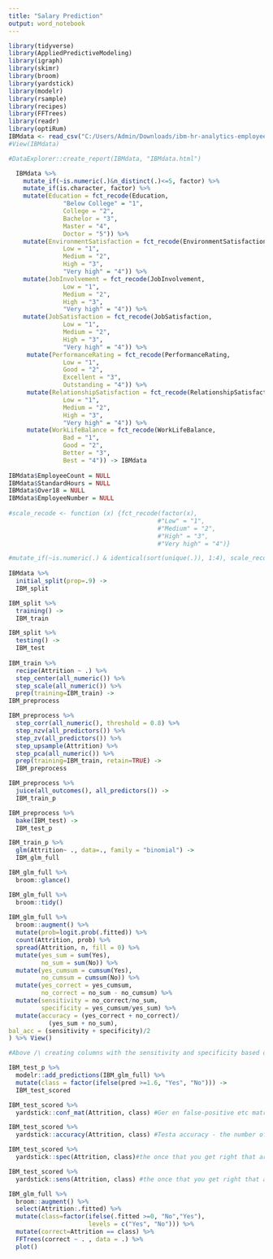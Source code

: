 ```yaml
---
title: "Salary Prediction"
output: word_notebook
---
```


```r
library(tidyverse)
library(AppliedPredictiveModeling)
library(igraph)
library(skimr)
library(broom)
library(yardstick)
library(modelr)
library(rsample)
library(recipes)
library(FFTrees)
library(readr)
library(optiRum)
IBMdata <- read_csv("C:/Users/Admin/Downloads/ibm-hr-analytics-employee-attrition-performance/WA_Fn-UseC_-HR-Employee-Attrition.csv")
#View(IBMdata)

#DataExplorer::create_report(IBMdata, "IBMdata.html")

  IBMdata %>% 
    mutate_if(~is.numeric(.)&n_distinct(.)<=5, factor) %>% 
    mutate_if(is.character, factor) %>% 
    mutate(Education = fct_recode(Education,
               "Below College" = "1",
               College = "2",
               Bachelor = "3",
               Master = "4",
               Doctor = "5")) %>% 
    mutate(EnvironmentSatisfaction = fct_recode(EnvironmentSatisfaction,
               Low = "1",
               Medium = "2",
               High = "3",
               "Very high" = "4")) %>% 
    mutate(JobInvolvement = fct_recode(JobInvolvement,
               Low = "1",
               Medium = "2",
               High = "3",
               "Very high" = "4")) %>% 
    mutate(JobSatisfaction = fct_recode(JobSatisfaction,
               Low = "1",
               Medium = "2",
               High = "3",
               "Very high" = "4")) %>%
     mutate(PerformanceRating = fct_recode(PerformanceRating,
               Low = "1",
               Good = "2",
               Excellent = "3",
               Outstanding = "4")) %>% 
     mutate(RelationshipSatisfaction = fct_recode(RelationshipSatisfaction,
               Low = "1",
               Medium = "2",
               High = "3",
               "Very high" = "4")) %>% 
     mutate(WorkLifeBalance = fct_recode(WorkLifeBalance,
               Bad = "1",
               Good = "2",
               Better = "3",
               Best = "4")) -> IBMdata
  
IBMdata$EmployeeCount = NULL
IBMdata$StandardHours = NULL
IBMdata$Over18 = NULL
IBMdata$EmployeeNumber = NULL
  
#scale_recode <- function (x) {fct_recode(factor(x),
                                         #"Low" = "1",
                                         #"Medium" = "2",
                                         #"High" = "3",
                                         #"Very high" = "4")}

#mutate_if(~is.numeric(.) & identical(sort(unique(.)), 1:4), scale_recode) -> IBMdata
  
IBMdata %>% 
  initial_split(prop=.9) ->
  IBM_split

IBM_split %>% 
  training() ->
  IBM_train

IBM_split %>% 
  testing() ->
  IBM_test
   
IBM_train %>% 
  recipe(Attrition ~ .) %>% 
  step_center(all_numeric()) %>% 
  step_scale(all_numeric()) %>%  
  prep(training=IBM_train) -> 
IBM_preprocess   

IBM_preprocess %>% 
  step_corr(all_numeric(), threshold = 0.8) %>% 
  step_nzv(all_predictors()) %>% 
  step_zv(all_predictors()) %>% 
  step_upsample(Attrition) %>%
  step_pca(all_numeric()) %>%  
  prep(training=IBM_train, retain=TRUE) ->
  IBM_preprocess

IBM_preprocess %>% 
  juice(all_outcomes(), all_predictors()) -> 
  IBM_train_p

IBM_preprocess %>% 
  bake(IBM_test) -> 
  IBM_test_p

IBM_train_p %>% 
  glm(Attrition~ ., data=., family = "binomial") ->
  IBM_glm_full 

IBM_glm_full %>%
  broom::glance() 

IBM_glm_full %>% 
  broom::tidy()
  
IBM_glm_full %>% 
  broom::augment() %>% 
  mutate(prob=logit.prob(.fitted)) %>% 
  count(Attrition, prob) %>% 
  spread(Attrition, n, fill = 0) %>% 
  mutate(yes_sum = sum(Yes),
         no_sum = sum(No)) %>% 
  mutate(yes_cumsum = cumsum(Yes),
         no_cumsum = cumsum(No)) %>% 
  mutate(yes_correct = yes_cumsum,
         no_correct = no_sum - no_cumsum) %>% 
  mutate(sensitivity = no_correct/no_sum,
         specificity = yes_cumsum/yes_sum) %>% 
  mutate(accuracy = (yes_correct + no_correct)/
           (yes_sum + no_sum),
bal_acc = (sensitivity + specificity)/2
) %>% View()

#Above /\ creating columns with the sensitivity and specificity based on the probability

IBM_test_p %>% 
  modelr::add_predictions(IBM_glm_full) %>% 
  mutate(class = factor(ifelse(pred >=1.6, "Yes", "No"))) ->
  IBM_test_scored

IBM_test_scored %>% 
  yardstick::conf_mat(Attrition, class) #Ger en false-positive etc matris

IBM_test_scored %>% 
  yardstick::accuracy(Attrition, class) #Testa accuracy - the number of correctly categorized divided by the total number 

IBM_test_scored %>% 
  yardstick::spec(Attrition, class)#the once that you get right that are positive

IBM_test_scored %>%
  yardstick::sens(Attrition, class) #the once that you get right that are negative

IBM_glm_full %>% 
  broom::augment() %>% 
  select(Attrition:.fitted) %>% 
  mutate(class=factor(ifelse(.fitted >=0, "No","Yes"),
                      levels = c("Yes", "No"))) %>% 
  mutate(correct=Attrition == class) %>% 
  FFTrees(correct ~ . , data = .) %>% 
  plot()



```

